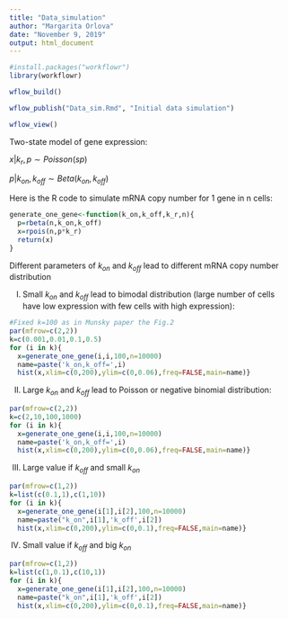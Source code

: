 ---
title: "Data_simulation"
author: "Margarita Orlova"
date: "November 9, 2019"
output: html_document
---

```{r}
#install.packages("workflowr")
library(workflowr)
```

```{r}
wflow_build()
```

```{r}
wflow_publish("Data_sim.Rmd", "Initial data simulation")
```


```{r}
wflow_view()
```


Two-state model of gene expression:

$x|k_r,p\sim Poisson(sp)$

$p|k_{on},k_{off}\sim Beta(k_{on},k_{off})$

Here is the R code to simulate mRNA copy number for 1 gene in n cells:

```{r}
generate_one_gene<-function(k_on,k_off,k_r,n){
  p=rbeta(n,k_on,k_off)
  x=rpois(n,p*k_r)
  return(x)
}
```

Different parameters of $k_{on}$ and $k_{off}$ lead to different mRNA copy number distribution

I) Small $k_{on}$ and $k_{off}$ lead to bimodal distribution (large number of cells have low expression with few cells with high expression):

```{r}
#Fixed k=100 as in Munsky paper the Fig.2
par(mfrow=c(2,2))
k=c(0.001,0.01,0.1,0.5)
for (i in k){
  x=generate_one_gene(i,i,100,n=10000)
  name=paste('k_on,k_off=',i)
  hist(x,xlim=c(0,200),ylim=c(0,0.06),freq=FALSE,main=name)}
```


II) Large $k_{on}$ and $k_{off}$ lead to Poisson or negative binomial distribution:

```{r}
par(mfrow=c(2,2))
k=c(2,10,100,1000)
for (i in k){
  x=generate_one_gene(i,i,100,n=10000)
  name=paste('k_on,k_off=',i)
  hist(x,xlim=c(0,200),ylim=c(0,0.06),freq=FALSE,main=name)}
```


III) Large value if $k_{off}$ and small $k_{on}$

```{r}
par(mfrow=c(1,2))
k=list(c(0.1,1),c(1,10))
for (i in k){
  x=generate_one_gene(i[1],i[2],100,n=10000)
  name=paste("k_on",i[1],'k_off',i[2])
  hist(x,xlim=c(0,200),ylim=c(0,0.1),freq=FALSE,main=name)}
```

IV) Small value if $k_{off}$ and big $k_{on}$

```{r}
par(mfrow=c(1,2))
k=list(c(1,0.1),c(10,1))
for (i in k){
  x=generate_one_gene(i[1],i[2],100,n=10000)
  name=paste("k_on",i[1],'k_off',i[2])
  hist(x,xlim=c(0,200),ylim=c(0,0.1),freq=FALSE,main=name)}
```





